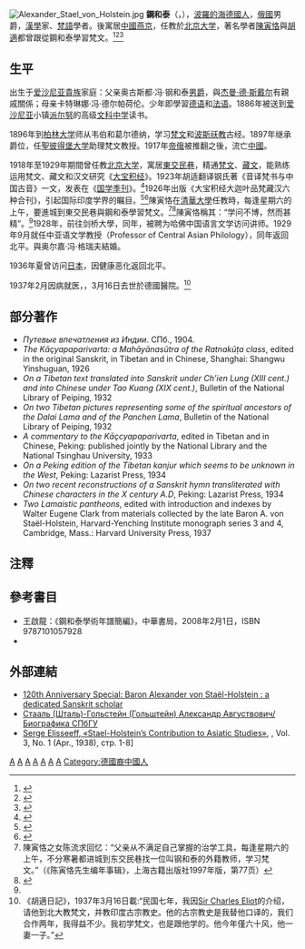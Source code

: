 [[File:Alexander_Stael_von_Holstein.jpg|thumb]]
'''鋼和泰'''（{{lang|en|Alexander von Staël-Holstein}}，{{bd|1877年||1937年||}}），[[波羅的海德國人|波羅的海德國人]]，[[俄國|俄國]]男爵，[[漢學|漢學]]家、[[梵語|梵語]]學者。後寓居[[中國|中國]][[燕京|燕京]]，任教於[[北京大学|北京大学]]，著名學者[[陳寅恪|陳寅恪]]與[[胡適|胡適]]都曾跟從鋼和泰學習梵文。<ref>{{cite journal|author=阴海燕|title=一部发掘和认识学术大师的发力之作——读《钢和泰学术评传》|journal=西藏民族学院学报(哲学社会科学版)|year=2012|issue=1|publisher=西藏社会科学院民族研究所}}</ref><ref>{{cite journal|title=钢和泰对中国语言学的贡献|journal=西藏大学学报(社会科学版)|year=2009|issue=1|publisher=西藏大学学报编辑部}}</ref><ref>{{cite journal|author1=王启龙 |author2=邓小咏|title=钢和泰对中国藏学的贡献|url=http://www.tibet.cn/cn/cloud/xszqkk/zgzx/2009/3/201712/t20171221_5279175.html |journal=中国藏学|year=2009|issue=3}}</ref>

==生平==
出生于[[爱沙尼亚|爱沙尼亚]][[貴族|貴族]]家庭：父亲奥古斯都·冯·钢和泰[[男爵|男爵]]，與[[杰曼·德·斯戴尔|杰曼·德·斯戴尔]]有親戚關係；母亲卡特琳娜·冯·德尔帕荷伦。少年即學習[[德语|德语]]和[[法语|法语]]。1886年被送到[[爱沙尼亚|爱沙尼亚]]小镇[[派尔努|派尔努]]的高级[[文科中学|文科中学]]读书。

1896年到[[柏林大学|柏林大学]]师从韦伯和葛尔德纳，学习[[梵文|梵文]]和[[波斯|波斯]][[祆教|祆教]]古经。1897年继承爵位，任[[聖彼得堡大学|聖彼得堡大学]]助理梵文教授。1917年[[帝俄|帝俄]]被推翻之後，流亡[[中國|中國]]。

1918年至1929年期間曾任教[[北京大学|北京大学]]，寓居[[東交民巷|東交民巷]]，精通[[梵文|梵文]]、[[藏文|藏文]]，能熟练运用梵文、藏文和汉文研究《[[大宝积经|大宝积经]]》。1923年胡适翻译钢氏著《音译梵书与中国古音》一文，发表在《[[国学季刊|国学季刊]]》。<ref>{{Cite web|url=https://www.worldcat.org/title/yin-shi-fan-shu-yu-zhongguo-gu-yin/oclc/24773694|title=Yin shi Fan shu yu Zhongguo gu yin (Book, 1923) |website=WorldCat.org|date=1923年6月30日}}</ref>1926年出版《大宝积经大迦叶品梵藏汉六种合刊》，引起国际印度学界的瞩目。<ref name="陈怀宇">{{Cite book |url=https://books.google.com/books?id=qdfzDwAAQBAJ&pg=PT160| author=陈怀宇 |title=在西方发现陈寅恪：中国近代人文学的东方学与西学背景|date=2013年3月1日|publisher=北京師範大学出版社| page=160 | via=Google Books}}</ref><ref>{{Cite web|url=https://www.mbachina.com/html/zx/197001/400627.html|title=回到100年前的北大…… |author=北京大学光华管理学院}}</ref>陳寅恪在[[清華大學|清華大學]]任教時，每逢星期六的上午，要進城到東交民巷與鋼和泰學習梵文。<ref>陳寅恪之女陈流求回忆：“父亲从不满足自己掌握的治学工具，每逢星期六的上午，不分寒暑都进城到东交民巷找一位叫钢和泰的外籍教师，学习梵文。”（《陈寅恪先生编年事辑》，上海古籍出版社1997年版，第77页）</ref><ref>{{cite book|title=人物|year=1991|publisher=生活·讀書·新知三聯書店}}</ref>{{Rp|107}}陳寅恪稱其：“学问不博，然而甚精”。<ref name="陈怀宇"/>1928年，前往剑桥大學，同年，被聘为哈佛中国语言文学访问讲师。1929年9月就任中亚语文学教授（Professor of Central Asian Philology），同年返回北平。與奥尔嘉·冯·格瑞夫結婚。

1936年夏曾访问[[日本|日本]]，因健康恶化返回北平。

1937年2月因病就医，{{cn|血压高达三百二十度}}，3月16日去世於德國醫院。<ref>《胡適日記》，1937年3月16日載:“民国七年，我因[[Sir_Charles_Eliot|Sir Charles Eliot]]的介绍，请他到北大教梵文，并教印度古宗教史。他的古宗教史是我替他口译的，我们合作两年，我得益不少。我初学梵文，也是跟他学的。他今年僅六十风，他一妻一子。”</ref>

==部分著作==
{{refbegin}}
* ''Путевые впечатления из Индии''. СПб., 1904.
* ''The Kāçyapaparivarta: a Mahāyānasūtra of the Ratnakūṭa class'', edited in the original Sanskrit, in Tibetan and in Chinese, Shanghai: Shangwu Yinshuguan, 1926
* ''On a Tibetan text translated into Sanskrit under Ch’ien Lung (XIII cent.) and into Chinese under Tao Kuang (XIX cent.)'', Bulletin of the National Library of Peiping, 1932
* ''On two Tibetan pictures representing some of the spiritual ancestors of the Dalai Lama and of the Panchen Lama'', Bulletin of the National Library of Peiping, 1932
* ''A commentary to the Kāçcyapaparivarta'', edited in Tibetan and in Chinese, Peking: published jointly by the National Library and the National Tsinghau University, 1933
* ''On a Peking edition of the Tibetan kanjur which seems to be unknown in the West'', Peking: Lazarist Press, 1934
* ''On two recent reconstructions of a Sanskrit hymn transliterated with Chinese characters in the X century A.D'', Peking: Lazarist Press, 1934
* ''Two Lamaistic pantheons'', edited with introduction and indexes by Walter Eugene Clark from materials collected by the late Baron A. von Staël-Holstein, Harvard-Yenching Institute monograph series 3 and 4, Cambridge, Mass.: Harvard University Press, 1937
{{refend}}

==注釋==
{{reflist}}

==參考書目==
{{refbegin}}
* 王啟龍：《鋼和泰學術年譜簡編》，中華書局，2008年2月1日，ISBN 9787101057928
* {{cite journal | first = Serge | last = Elisseeff | title = Staël-Holstein's Contribution to Asiatic Studies  | journal = {{link-en|Harvard Journal of Asiatic Studies|Harvard Journal of Asiatic Studies}} | volume = 3 | number = 1 | year = 1938 | pages = 1–8 | jstor = 2717970}}
{{refend}}

==外部連結==
*[https://newsen.pku.edu.cn/news_events/news/people/7138.html 120th Anniversary Special: Baron Alexander von Staël-Holstein : a dedicated Sanskrit scholar]
*[http://bioslovhist.history.spbu.ru/component/fabrik/details/1/342.html Стааль (Шталь)-Гольстейн (Гольштейн) Александр Августвович/ Биографика СПбГУ]
*[https://www.jstor.org/discover/10.2307/2717970?uid=3738936&uid=2&uid=4&sid=21103775179331 Serge Elisseeff, «Stael-Holstein’s Contribution to Asiatic Studies»], {{нп3|Harvard Journal of Asiatic Studies||en|Harvard Journal of Asiatic Studies}}, Vol. 3, No. 1 (Apr., 1938), стр. 1-8]

{{Authority control}}
[[Category:波罗的海德意志人|A]]
[[Category:俄羅斯貴族|A]]
[[Category:俄羅斯語言學家|A]]
[[Category:德國漢學家|A]]
[[Category:哈佛大學校友|A]]
[[Category:塔爾圖大學校友|A]]
[[Category:柏林洪堡大學校友|A]]
[[Category:德國裔中國人|Category:德國裔中國人]]